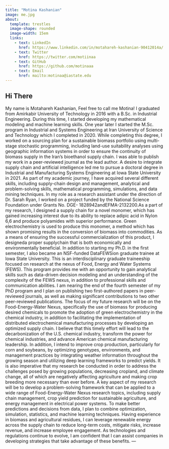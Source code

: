 ```yaml
---
title: "Motina Kashanian"
image: me.jpg
about: 
  template: trestles
  image-shape: rounded
  image-width: 15em
  links:
    - text: LinkedIn
      href: https://www.linkedin.com/in/motahareh-kashanian-90412014a/
    - text: Twitter
      href: https://twitter.com/motiinaa
    - text: GitHub
      href: https://github.com/motinaaa
    - text: Email
      href: mailto:motinaa@iastate.edu
---
```


## Hi There
My name is Motahareh Kashanian, Feel free to call me Motina!
I graduated from Amirkabir University of Technology in 2016 with a B.Sc. in Industrial Engineering. During this time, I started developing my mathematical modeling and machine learning skills. One year later I started the M.Sc. program in Industrial and Systems Engineering at Iran University of Science and Technology which I completed in 2020. While completing this degree, I worked on a sourcing plan for a sustainable biomass portfolio using multi-stage stochastic programming, including land-use suitability analyses using geographic information systems in order to ensure the continuity of biomass supply in the Iran’s bioethanol supply chain. I was able to publish my work in a peer-reviewed journal as the lead author.
A desire to integrate supply chain and artificial intelligence led me to pursue a doctoral degree in Industrial and Manufacturing Systems Engineering at Iowa State University in 2021. As part of my academic journey, I have acquired several different skills, including supply-chain design and management, analytical and problem-solving skills, mathematical programming, simulations, and data mining techniques. In my role as a research assistant under the direction of Dr. Sarah Ryan, I worked on a project funded by the National Science Foundation under Grants No. DGE- 1828942andEFMA-2132200.As a part of my research, I designed a supply chain for a novel monomer, which has gained increasing interest due to its ability to replace adipic acid in Nylon 6,6 and produce polyamides with superior performance. Green electrochemistry is used to produce this monomer, a method which has shown promising results in the conversion of biomass into commodities. As a means of ensuring the successful commercialization of this product, I designeda proper supplychain that is both economically and environmentally beneficial.
In addition to starting my Ph.D. in the first semester, I also became an NSF-funded DataFEWSion graduate trainee at Iowa State University. This is an interdisciplinary graduate traineeship focused on research at the nexus of Food, Energy and Water Systems (FEWS). This program provides me with an opportunity to gain analytical skills such as data-driven decision modeling and an understanding of the complexity of the FEWS nexus, in addition to professional skills and communication abilities. I am nearing the end of the fourth semester of my PhD program and I plan on publishing two first-authored papers in peer-reviewed journals, as well as making significant contributions to two other peer-reviewed publications.
 The focus of my future research will be on the Food-Energy-Water Nexus, specifically the use of biomass for producing desired chemicals to promote the adoption of green electrochemistry in the chemical industry, in addition to facilitating the implementation of distributed electrochemical manufacturing processes by developing an optimized supply chain. I believe that this timely effort will lead to the decarbonization of the U.S. chemical industry, transform the power for chemical industries, and advance American chemical manufacturing leadership.
In addition, I intend to improve crop production, particularly for corn and soybeans, by optimizing genotypes, environments, and management practices by integrating weather information throughout the growing season and utilizing deep learning frameworks to predict yields. It is also imperative that my research be conducted in order to address the challenges posed by growing populations, decreasing cropland, and climate change, all of which are negatively affecting agriculture and making crop breeding more necessary than ever before.
A key aspect of my research will be to develop a problem-solving framework that can be applied to a wide range of Food-Energy-Water Nexus research topics, including supply chain management, crop yield prediction for sustainable agriculture, and energy management in electrical power systems. To make better predictions and decisions from data, I plan to combine optimization, simulation, statistics, and machine learning techniques. Having experience in biomass and agricultural residues, I can leverage renewable energy across the supply chain to reduce long-term costs, mitigate risks, increase revenue, and increase employee engagement. As technologies and regulations continue to evolve, I am confident that I can assist companies in developing strategies that take advantage of these benefits.
---
